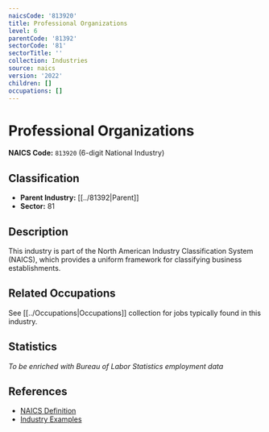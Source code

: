 ```yaml
---
naicsCode: '813920'
title: Professional Organizations
level: 6
parentCode: '81392'
sectorCode: '81'
sectorTitle: ''
collection: Industries
source: naics
version: '2022'
children: []
occupations: []
---
```

# Professional Organizations

**NAICS Code:** `813920` (6-digit National Industry)

## Classification

- **Parent Industry:** [[../81392|Parent]]
- **Sector:** 81

## Description

This industry is part of the North American Industry Classification System (NAICS), which provides a uniform framework for classifying business establishments.

## Related Occupations

See [[../Occupations|Occupations]] collection for jobs typically found in this industry.

## Statistics

*To be enriched with Bureau of Labor Statistics employment data*

## References

- [NAICS Definition](https://www.census.gov/naics/)
- [Industry Examples](https://www.census.gov/naics/2022NAICS/)

